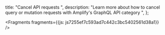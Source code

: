   title: "Cancel API requests",
  description: "Learn more about how to cancel query or mutation requests with Amplify's GraphQL API category",
};






<Fragments fragments={{js: js7255ef7c593ad7c442c3bc5402561d38a1}} />
